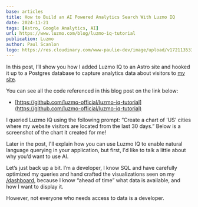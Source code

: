 ```yaml
---
base: articles
title: How to Build an AI Powered Analytics Search With Luzmo IQ
date: 2024-11-21
tags: [Astro, Google Analytics, AI]
url: https://www.luzmo.com/blog/luzmo-iq-tutorial
publication: Luzmo
author: Paul Scanlon
logo: https://res.cloudinary.com/www-paulie-dev/image/upload/v1721135334/paulie.dev/Logos/luzmo-logo_ya94yx.png
---
```


In this post, I’ll show you how I added Luzmo IQ to an Astro site and hooked it up to a Postgres database to capture analytics data about visitors to [my site](https://www.paulie.dev/).

You can see all the code referenced in this blog post on the link below:

- [https://github.com/luzmo-official/luzmo-iq-tutorial](https://github.com/luzmo-official/luzmo-iq-tutorial)

I queried Luzmo IQ using the following prompt: “Create a chart of 'US' cities where my website visitors are located from the last 30 days.” Below is a screenshot of the chart it created for me!

Later in the post, I'll explain how you can use Luzmo IQ to enable natural language querying in your application, but first, I'd like to talk a little about why you’d want to use AI.

Let’s just back up a bit. I’m a developer, I know SQL and have carefully optimized my queries and hand crafted the visualizations seen on my [/dashboard](https://www.paulie.dev/dashboard), because I know “ahead of time” what data is available, and how I want to display it.

However, not everyone who needs access to data is a developer.
